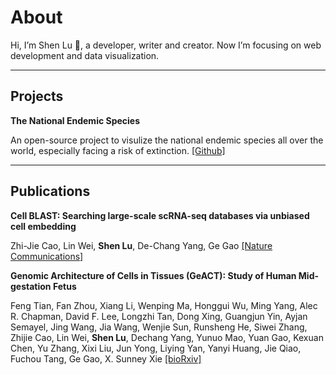 # About

Hi, I’m Shen Lu 👋, a developer, writer and creator. Now I’m focusing on web development and data visualization.

---

## Projects

**The National Endemic Species**

An open-source project to visulize the national endemic species all over the world, especially facing a risk of extinction. [[Github]](https://github.com/shenlu89/the-national-endemic-species)

---

## Publications

**Cell BLAST: Searching large-scale scRNA-seq databases via unbiased cell embedding**

Zhi-Jie Cao, Lin Wei, **Shen Lu**, De-Chang Yang, Ge Gao [[Nature Communications]](https://doi.org/10.1038/s41467-020-17281-7)

**Genomic Architecture of Cells in Tissues (GeACT): Study of Human Mid-gestation Fetus**

Feng Tian, Fan Zhou, Xiang Li, Wenping Ma, Honggui Wu, Ming Yang, Alec R. Chapman, David F. Lee, Longzhi Tan, Dong Xing, Guangjun Yin, Ayjan Semayel, Jing Wang, Jia Wang, Wenjie Sun, Runsheng He, Siwei Zhang, Zhijie Cao, Lin Wei, **Shen Lu**, Dechang Yang, Yunuo Mao, Yuan Gao, Kexuan Chen, Yu Zhang, Xixi Liu, Jun Yong, Liying Yan, Yanyi Huang, Jie Qiao, Fuchou Tang, Ge Gao, X. Sunney Xie [[bioRxiv]](https://www.biorxiv.org/content/10.1101/2020.04.12.038000v1)

